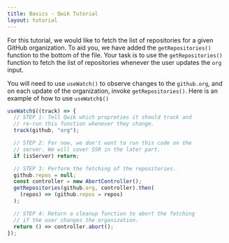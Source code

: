 ```yaml
---
title: Basics - Qwik Tutorial
layout: tutorial
---
```


For this tutorial, we would like to fetch the list of repositories for a given GitHub organization. To aid you, we have added the `getRepositories()` function to the bottom of the file. Your task is to use the `getRepositories()` function to fetch the list of repositories whenever the user updates the `org` input.

You will need to use `useWatch()` to observe changes to the `github.org`, and on each update of the organization, invoke `getRepositories()`. Here is an example of how to use `useWatch$()`

```typescript
useWatch$((track) => {
  // STEP 1: Tell Qwik which propreties it should track and 
  // re-run this function whenever they change.
  track(github, "org");

  // STEP 2: For now, we don't want to run this code on the 
  // server. We will cover SSR in the later part.
  if (isServer) return;

  // STEP 3: Perform the fetching of the repositories.
  github.repos = null;
  const controller = new AbortController();
  getRepositories(github.org, controller).then(
    (repos) => (github.repos = repos)
  );

  // STEP 4: Return a cleanup function to abort the fetching 
  // if the user changes the organization.
  return () => controller.abort();
});
```